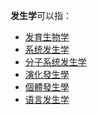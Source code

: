 '''发生学'''可以指：
*[[发育生物学|发育生物学]]
*[[系统发生学|系统发生学]]
*[[分子系统发生学|分子系统发生学]]
*[[演化發生學|演化發生學]]
*[[個體發生學|個體發生學]]
*[[语言发生学|语言发生学]]
{{disambiguation}}